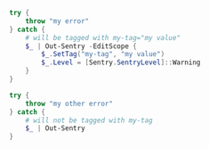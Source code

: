 ```powershell
try {
    throw "my error"
} catch {
    # will be tagged with my-tag="my value"
    $_ | Out-Sentry -EditScope {
        $_.SetTag("my-tag", "my value")
        $_.Level = [Sentry.SentryLevel]::Warning
    }
}

try {
    throw "my other error"
} catch {
    # will not be tagged with my-tag
    $_ | Out-Sentry
}
```
